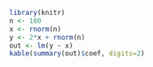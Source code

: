```r
library(knitr)
n <- 100
x <- rnorm(n)
y <- 2*x + rnorm(n)
out <- lm(y ~ x)
kable(summary(out)$coef, digits=2)
```
